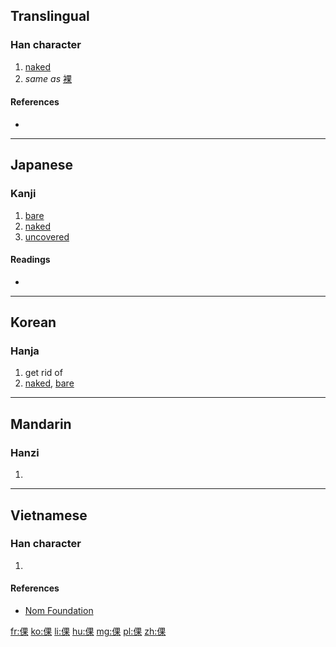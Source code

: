 ==Translingual==

===Han character===
{{Han char|rn=9|rad=人|as=08|sn=10|four=|canj=人田木 (OWD)|ids=⿰[[亻]][[果]]}}

# [[naked]]
# ''same as'' [[裸]]

====References====
* {{Han ref|kx=0109.070|dkj=00797|dj=0232.050|hdz=10177.030|uh=502E|ud=20526}}

----

==Japanese==

===Kanji===
{{ja-kanji|grade=|rs=人08}}

# [[bare]]
# [[naked]]
# [[uncovered]]

====Readings====
* {{ja-readings|on=[[ら]] (ra), [[か]] (ka), [[げ]] (ge)|kun=[[はだか]] (hadaka), [[せまい]] (semai), [[かたぬぐ]] (katanugu), [[すはだ]] (suhada)}}

----

==Korean==

===Hanja===
{{ko-hanja|hangeul=라|rv=ra|mr=ra}}

# get rid of
# [[naked]], [[bare]]

----

==Mandarin==

===Hanzi===
{{cmn-hanzi|pin=[[lèng]] ([[leng4]]), [[líng]] ([[ling2]]), [[luǒ]] ([[luo3]])|wg=leng<sup>4</sup>, ling<sup>2</sup>, lo<sup>3</sup>}}

# {{defn|lang=cmn|sort=人08}}

----

==Vietnamese==

===Han character===
{{vi-hantu|[[khoả]]|rs=人08}}

# {{defn|lang=vi|sort=人08}}

====References====
*[http://nomfoundation.org/common/nom_details.php?codepoint=502e Nom Foundation]

[[fr:倮]]
[[ko:倮]]
[[li:倮]]
[[hu:倮]]
[[mg:倮]]
[[pl:倮]]
[[zh:倮]]